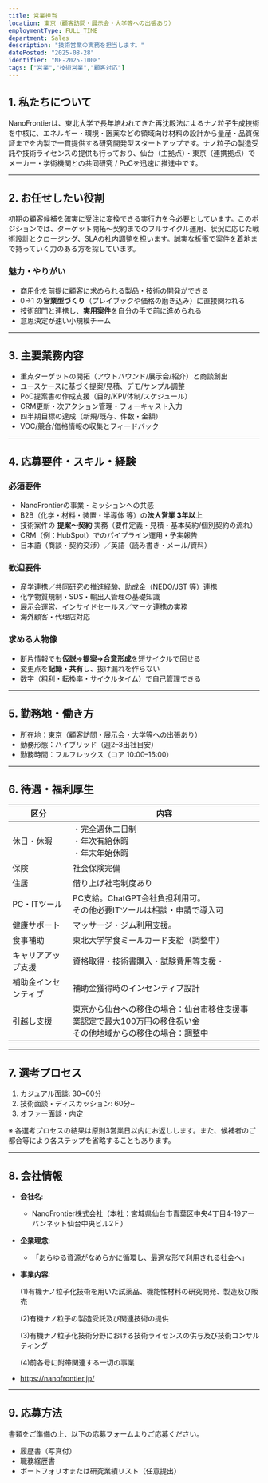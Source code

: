 ```yaml
---
title: 営業担当
location: 東京（顧客訪問・展示会・大学等への出張あり）
employmentType: FULL_TIME
department: Sales
description: "技術営業の実務を担当します。"
datePosted: "2025-08-28"
identifier: "NF-2025-1008"
tags: ["営業","技術営業","顧客対応"]
---
```



## 1. 私たちについて

NanoFrontierは、東北大学で長年培われてきた再沈殿法によるナノ粒子生成技術を中核に、エネルギー・環境・医薬などの領域向け材料の設計から量産・品質保証までを内製で一貫提供する研究開発型スタートアップです。ナノ粒子の製造受託や技術ライセンスの提供も行っており、仙台（主拠点）・東京（連携拠点）でメーカー・学術機関との共同研究 / PoCを迅速に推進中です。

---

## 2. **お任せしたい役割**

初期の顧客候補を確実に受注に変換できる実行力を今必要としています。このポジションでは、ターゲット開拓〜契約までのフルサイクル運用、状況に応じた戦術設計とクロージング、SLAの社内調整を担います。誠実な折衝で案件を着地まで持っていく力のある方を探しています。

### 魅力・やりがい

- 商用化を前提に顧客に求められる製品・技術の開発ができる
- 0→1 の**営業型づくり**（プレイブックや価格の磨き込み）に直接関われる
- 技術部門と連携し、**実用案件**を自分の手で前に進められる
- 意思決定が速い小規模チーム

---

## 3. 主要業務内容

- 重点ターゲットの開拓（アウトバウンド/展示会/紹介）と商談創出
- ユースケースに基づく提案/見積、デモ/サンプル調整
- PoC提案書の作成支援（目的/KPI/体制/スケジュール）
- CRM更新・次アクション管理・フォーキャスト入力
- 四半期目標の達成（新規/既存、件数・金額）
- VOC/競合/価格情報の収集とフィードバック

---

## 4. 応募要件・スキル・経験

### 必須要件

- NanoFrontierの事業・ミッションへの共感
- B2B（化学・材料・装置・半導体 等）の**法人営業 3年以上**
- 技術案件の **提案～契約** 実務（要件定義・見積・基本契約/個別契約の流れ）
- CRM（例：HubSpot）でのパイプライン運用・予実報告
- 日本語（商談・契約交渉）／英語（読み書き・メール/資料）

### 歓迎要件

- 産学連携／共同研究の推進経験、助成金（NEDO/JST 等）連携
- 化学物質規制・SDS・輸出入管理の基礎知識
- 展示会運営、インサイドセールス／マーケ連携の実務
- 海外顧客・代理店対応

### 求める人物像

- 断片情報でも**仮説→提案→合意形成**を短サイクルで回せる
- 変更点を**記録・共有**し、抜け漏れを作らない
- 数字（粗利・転換率・サイクルタイム）で自己管理できる

---

## 5. 勤務地・働き方

- 所在地：東京（顧客訪問・展示会・大学等への出張あり）
- 勤務形態：ハイブリッド（週2–3出社目安）
- 勤務時間：フルフレックス（コア 10:00–16:00）

---

## 6. 待遇・福利厚生

| 区分 | 内容 |
| --- | --- |
| 休日・休暇 | ・完全週休二日制<br/>・年次有給休暇<br/>・年末年始休暇 |
| 保険 | 社会保険完備 |
| 住居 | 借り上げ社宅制度あり |
| PC・ITツール | PC支給。ChatGPT会社負担利用可。<br/>その他必要ITツールは相談・申請で導入可 |
| 健康サポート | マッサージ・ジム利用支援。 |
| 食事補助 | 東北大学学食ミールカード支給（調整中） |
| キャリアアップ支援 | 資格取得・技術書購入・試験費用等支援・ |
| 補助金インセンティブ | 補助金獲得時のインセンティブ設計 |
| 引越し支援 | 東京から仙台への移住の場合：仙台市移住支援事業認定で最大100万円の移住祝い金<br/>その他地域からの移住の場合：調整中 |

---

## 7. 選考プロセス

1. カジュアル面談: 30~60分
2. 技術面談・ディスカッション: 60分~
3. オファー面談・内定

※ 各選考プロセスの結果は原則3営業日以内にお返しします。また、候補者のご都合等により各ステップを省略することもあります。

---

## 8. 会社情報

- **会社名**:
    - NanoFrontier株式会社（本社：宮城県仙台市青葉区中央4丁目4-19アーバンネット仙台中央ビル2Ｆ）
- **企業理念**:
    - 「あらゆる資源がなめらかに循環し、最適な形で利用される社会へ」
- **事業内容**:
    
    (1)有機ナノ粒子化技術を用いた試薬品、機能性材料の研究開発、製造及び販売
    
    (2)有機ナノ粒子の製造受託及び関連技術の提供
    
    (3)有機ナノ粒子化技術分野における技術ライセンスの供与及び技術コンサルティング
    
    (4)前各号に附帯関連する一切の事業
    
- https://nanofrontier.jp/

---

## 9. 応募方法

書類をご準備の上、以下の応募フォームよりご応募ください。

- 履歴書（写真付）
- 職務経歴書
- ポートフォリオまたは研究業績リスト（任意提出）


